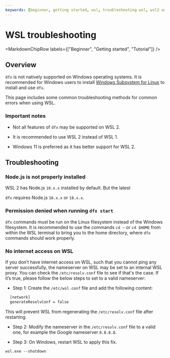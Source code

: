 ```yaml
---
keywords: [beginner, getting started, wsl, troubleshooting wsl, wsl2 wsl 2, wsl error]
---
```



# WSL troubleshooting

<MarkdownChipRow labels={["Beginner", "Getting started", "Tutorial"]} />

## Overview

`dfx` is not natively supported on Windows operating systems. It is recommended for Windows users to install [Windows Subsystem for Linux](https://docs.microsoft.com/en-us/windows/wsl/install) to install and use `dfx`.

This page includes some common troubleshooting methods for common errors when using WSL.

### Important notes

- Not all features of `dfx` may be supported on WSL 2.

- It is recommended to use WSL 2 instead of WSL 1.

- Windows 11 is preferred as it has better support for WSL 2.

## Troubleshooting

### Node.js is not properly installed

WSL 2 has Node.js `10.x.x` installed by default. But the latest

`dfx` requires Node.js `16.x.x` or `18.x.x`.

### Permission denied when running `dfx start`

`dfx` commands must be run on the Linux filesystem instead of the Windows filesystem. It is recommended to use the commands `cd ~` or `cd $HOME` from within the WSL terminal to bring you to the home directory, where `dfx` commands should work properly.

### No internet access on WSL

If you don’t have internet access on WSL, such that you cannot ping any server successfully, the nameserver on WSL may be set to an internal WSL proxy. You can check the `/etc/resolv.conf` file to see if that's the case. If it’s true, please follow the below steps to set to a valid nameserver:

- Step 1: Create the `/etc/wsl.conf` file and add the following content:

```bash
  [network]
  generateResolvConf = false
```

This will prevent WSL from regenerating the `/etc/resolv.conf` file after restarting.

- Step 2: Modify the nameserver in the `/etc/resolv.conf` file to a valid one, for example the Google nameserver `8.8.8.8`.

- Step 3: On Windows, restart WSL to apply this fix.

```
wsl.exe --shutdown
```